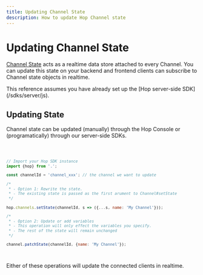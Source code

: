 ```yaml
---
title: Updating Channel State
description: How to update Hop Channel state
---
```



# Updating Channel State

[Channel State](/channels/state) acts as a realtime data store attached to every Channel. You can update this state on your backend and frontend clients can subscribe to Channel state objects in realtime.

<Callout type="info">
	This reference assumes you have already set up the [Hop server-side
	SDK](/sdks/server/js).
</Callout>

## Updating State

Channel state can be updated (manually) through the Hop Console or (programatically) through our server-side SDKs.

<Code>

```js {11,19} title="updating-state.js" showLineNumbers
// Import your Hop SDK instance
import {hop} from '.';

const channelId = 'channel_xxx'; // the channel we want to update

/*
 * - Option 1: Rewrite the state.
 * - The existing state is passed as the first arument to Channel#setState
 */

hop.channels.setState(channelId, s => ({...s, name: 'My Channel'}));

/*
 * - Option 2: Update or add variables
 * - This operation will only effect the variables you specify.
 * - The rest of the state will remain unchanged
 */

channel.patchState(channelId, {name: 'My Channel'});
```

</Code>

Either of these operations will update the connected clients in realtime.
